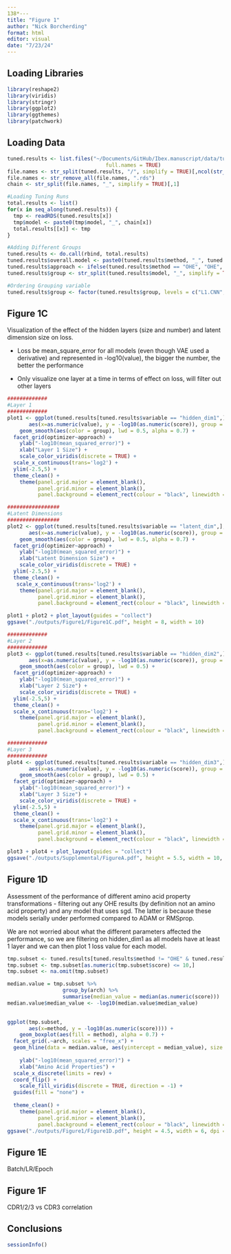 ```yaml
---
138*---
title: "Figure 1"
author: "Nick Borcherding"
format: html
editor: visual
date: "7/23/24"
---
```


## Loading Libraries

```r
library(reshape2)
library(viridis)
library(stringr)
library(ggplot2)
library(ggthemes)
library(patchwork)
```

## Loading Data

```r
tuned.results <- list.files("~/Documents/GitHub/Ibex.manuscript/data/tuningRuns/Preliminary", 
                                full.names = TRUE)
file.names <- str_split(tuned.results, "/", simplify = TRUE)[,ncol(str_split(tuned.results, "/", simplify = TRUE))]
file.names <- str_remove_all(file.names, ".rds")
chain <- str_split(file.names, "_", simplify = TRUE)[,1]

#Loading Tuning Runs
total.results <- list()
for(x in seq_along(tuned.results)) {
  tmp <- readRDS(tuned.results[x])
  tmp$model <- paste0(tmp$model, "_", chain[x])
  total.results[[x]] <- tmp
}

#Adding Different Groups
tuned.results <- do.call(rbind, total.results)
tuned.results$overall.model <- paste0(tuned.results$method, "_", tuned.results$model)
tuned.results$approach <- ifelse(tuned.results$method == "OHE", "OHE", "AAP")
tuned.results$group <- str_split(tuned.results$model, "_", simplify = TRUE)[,1]

#Ordering Grouping variable
tuned.results$group <- factor(tuned.results$group, levels = c("L1.CNN", "L2.CNN", "L3.CNN",  "L1.VAE", "L2.VAE","L3.VAE"))
```

## Figure 1C

Visualization of the effect of the hidden layers (size and number) and latent dimension size on loss.

-   Loss be mean_square_error for all models (even though VAE used a derivative) and represented in -log10(value), the bigger the number, the better the performance

-   Only visualize one layer at a time in terms of effect on loss, will filter out other layers

```r
#############
#Layer 1
#############
plot1 <- ggplot(tuned.results[tuned.results$variable == "hidden_dim1",], 
       aes(x=as.numeric(value), y = -log10(as.numeric(score)), group = group)) + 
    geom_smooth(aes(color = group), lwd = 0.5, alpha = 0.7) + 
  facet_grid(optimizer~approach) + 
    ylab("-log10(mean_squared_error)") + 
    xlab("Layer 1 Size") + 
    scale_color_viridis(discrete = TRUE) + 
  scale_x_continuous(trans='log2') + 
  ylim(-2.5,5) + 
  theme_clean() + 
    theme(panel.grid.major = element_blank(), 
          panel.grid.minor = element_blank(),
          panel.background = element_rect(colour = "black", linewidth =1)) 

#################
#Latent Dimensions
#################
plot2 <- ggplot(tuned.results[tuned.results$variable == "latent_dim",], 
       aes(x=as.numeric(value), y = -log10(as.numeric(score)), group = group)) + 
    geom_smooth(aes(color = group), lwd = 0.5, alpha = 0.7) + 
  facet_grid(optimizer~approach) + 
    ylab("-log10(mean_squared_error)") + 
    xlab("Latent Dimension Size") + 
    scale_color_viridis(discrete = TRUE) + 
  ylim(-2.5,5) + 
  theme_clean() + 
   scale_x_continuous(trans='log2') + 
    theme(panel.grid.major = element_blank(), 
          panel.grid.minor = element_blank(),
          panel.background = element_rect(colour = "black", linewidth =1)) 

plot1 + plot2 + plot_layout(guides = "collect")
ggsave("./outputs/Figure1/Figure1C.pdf", height = 8, width = 10)

#############
#Layer 2
#############
plot3 <- ggplot(tuned.results[tuned.results$variable == "hidden_dim2",], 
       aes(x=as.numeric(value), y = -log10(as.numeric(score)), group = group)) + 
    geom_smooth(aes(color = group), lwd = 0.5) + 
  facet_grid(optimizer~approach) + 
    ylab("-log10(mean_squared_error)") + 
    xlab("Layer 2 Size") + 
    scale_color_viridis(discrete = TRUE) + 
  ylim(-2.5,5) + 
  theme_clean() + 
  scale_x_continuous(trans='log2') + 
    theme(panel.grid.major = element_blank(), 
          panel.grid.minor = element_blank(),
          panel.background = element_rect(colour = "black", linewidth =1)) 

#############
#Layer 3
#############
plot4 <- ggplot(tuned.results[tuned.results$variable == "hidden_dim3",], 
       aes(x=as.numeric(value), y = -log10(as.numeric(score)), group = group)) + 
    geom_smooth(aes(color = group), lwd = 0.5) + 
  facet_grid(optimizer~approach) + 
    ylab("-log10(mean_squared_error)") + 
    xlab("Layer 3 Size") + 
    scale_color_viridis(discrete = TRUE) + 
  ylim(-2.5,5) + 
  theme_clean() + 
  scale_x_continuous(trans='log2') + 
    theme(panel.grid.major = element_blank(), 
          panel.grid.minor = element_blank(),
          panel.background = element_rect(colour = "black", linewidth =1)) 

plot3 + plot4 + plot_layout(guides = "collect")
ggsave("./outputs/Supplemental/FigureA.pdf", height = 5.5, width = 10, dpi = 300)
```

## Figure 1D

Assessment of the performance of different amino acid property transformations - filtering out any OHE results (by definition not an amino acid property) and any model that uses sgd. The latter is because these models serially under performed compared to ADAM or RMSprop.

We are not worried about what the different parameters affected the performance, so we are filtering on hidden_dim1 as all models have at least 1 layer and we can then plot 1 loss value for each model.

```r
tmp.subset <- tuned.results[tuned.results$method != "OHE" & tuned.results$variable == "hidden_dim1" & tuned.results$optimizer != "sgd",]
tmp.subset <- tmp.subset[as.numeric(tmp.subset$score) <= 10,]
tmp.subset <- na.omit(tmp.subset)

median.value = tmp.subset %>%
                  group_by(arch) %>%
                  summarise(median_value = median(as.numeric(score)))
median.value$median_value <- -log10(median.value$median_value)
                

ggplot(tmp.subset, 
       aes(x=method, y = -log10(as.numeric(score)))) + 
    geom_boxplot(aes(fill = method), alpha = 0.7) + 
  facet_grid(.~arch, scales = "free_x") + 
  geom_hline(data = median.value, aes(yintercept = median_value), size = 1) + 
  
    ylab("-log10(mean_squared_error)") + 
    xlab("Amino Acid Properties") + 
  scale_x_discrete(limits = rev) + 
  coord_flip() + 
    scale_fill_viridis(discrete = TRUE, direction = -1) + 
  guides(fill = "none") + 
  
  theme_clean() + 
    theme(panel.grid.major = element_blank(), 
          panel.grid.minor = element_blank(),
          panel.background = element_rect(colour = "black", linewidth =1)) 
ggsave("./outputs/Figure1/Figure1D.pdf", height = 4.5, width = 6, dpi = 300)
```

## Figure 1E

Batch/LR/Epoch

## Figure 1F

CDR1/2/3 vs CDR3 correlation

## Conclusions

```r
sessionInfo()
```
